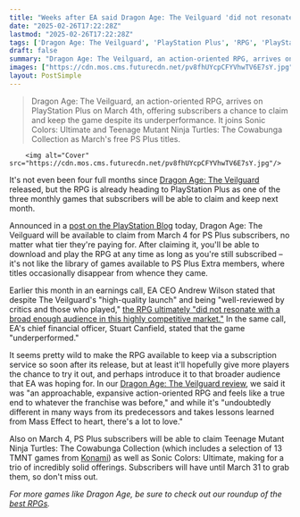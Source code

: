 ```yaml
---
title: "Weeks after EA said Dragon Age: The Veilguard 'did not resonate with a broad enough audience,' BioWare's RPG is coming to PlayStation Plus as a free monthly game"
date: "2025-02-26T17:22:28Z"
lastmod: "2025-02-26T17:22:28Z"
tags: ['Dragon Age: The Veilguard', 'PlayStation Plus', 'RPG', 'PlayStation', 'Action RPG']
draft: false
summary: "Dragon Age: The Veilguard, an action-oriented RPG, arrives on PlayStation Plus on March 4th, offering subscribers a chance to claim and keep the game despite its underperformance.  It joins Sonic Colors: Ultimate and Teenage Mutant Ninja Turtles: The Cowabunga Collection as March's free PS Plus titles."
images: ["https://cdn.mos.cms.futurecdn.net/pv8fhUYcpCFYVhwTV6E7sY.jpg"]
layout: PostSimple
---
```

> Dragon Age: The Veilguard, an action-oriented RPG, arrives on PlayStation Plus on March 4th, offering subscribers a chance to claim and keep the game despite its underperformance.  It joins Sonic Colors: Ultimate and Teenage Mutant Ninja Turtles: The Cowabunga Collection as March's free PS Plus titles.


        <img alt="Cover" src="https://cdn.mos.cms.futurecdn.net/pv8fhUYcpCFYVhwTV6E7sY.jpg"/>
        
It's not even been four full months since [<u>Dragon Age: The Veilguard</u>](https://www.gamesradar.com/games/dragon-age/dragon-age-veilguard-guide/) released, but the RPG is already heading to PlayStation Plus as one of the three monthly games that subscribers will be able to claim and keep next month.

Announced in a [<u>post on the PlayStation Blog</u>](https://blog.playstation.com/2025/02/26/playstation-plus-monthly-games-for-march-dragon-age-the-veilguard-sonic-colors-ultimate-teenage-mutant-ninja-turtles-the-cowabunga-collection/?sf276488366=1) today, Dragon Age: The Veilguard will be available to claim from March 4 for PS Plus subscribers, no matter what tier they're paying for. After claiming it, you'll be able to download and play the RPG at any time as long as you're still subscribed – it's not like the library of games available to PS Plus Extra members, where titles occasionally disappear from whence they came.

Earlier this month in an earnings call, EA CEO Andrew Wilson stated that despite The Veilguard's "high-quality launch" and being "well-reviewed by critics and those who played," [<u>the RPG ultimately "did not resonate with a broad enough audience in this highly competitive market."</u>](https://www.gamesradar.com/games/dragon-age/dragon-age-the-veilguard-was-loved-by-those-who-played-ea-insists-but-it-did-not-resonate-with-a-broad-enough-audience/) In the same call, EA's chief financial officer, Stuart Canfield, stated that the game "underperformed."

It seems pretty wild to make the RPG available to keep via a subscription service so soon after its release, but at least it'll hopefully give more players the chance to try it out, and perhaps introduce it to that broader audience that EA was hoping for. In our [<u>Dragon Age: The Veilguard review</u>](https://www.gamesradar.com/games/rpg/dragon-age-the-veilguard-review/), we said it was "an approachable, expansive action-oriented RPG and feels like a true end to whatever the franchise was before," and while it's "undoubtedly different in many ways from its predecessors and takes lessons learned from Mass Effect to heart, there's a lot to love."

Also on March 4, PS Plus subscribers will be able to claim Teenage Mutant Ninja Turtles: The Cowabunga Collection (which includes a selection of 13 TMNT games from [Konami](https://www.gamesradar.com/tag/konami/)) as well as Sonic Colors: Ultimate, making for a trio of incredibly solid offerings. Subscribers will have until March 31 to grab them, so don't miss out.

*For more games like Dragon Age, be sure to check out our roundup of the *[<u><em>best RPGs</em></u>](https://www.gamesradar.com/best-rpg-games/)*.*
        